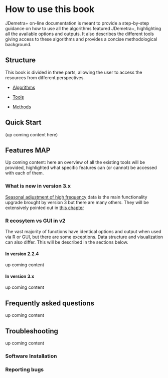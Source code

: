 # How to use this book {.unnumbered #G-use-book}

JDemetra+ on-line documentation is meant to provide a step-by-step guidance on how to use all the algorithms featured JDemetra+, highlighting all the available options and outputs. It also describes the different tools giving access to these algorithms and provides a concise methodological background.

## Structure 

This book is divided in three parts, allowing the user to access the resources from different perspectives.

- [Algorithms](#part-A)

- [Tools](#part-T)

- [Methods](#part-M)


## Quick Start

(up coming content here)

## Features MAP

Up coming content: here an overview of all the existing tools will be provided, highlighted what specific features can (or cannot) be accessed with each of them.

### What is new in version 3.x

[Seasonal adjustment of high frequency](#a-sa-hf) data is the main functionality upgrade brought by version 3 but there are many others. They will be extensively pointed out in [this chapter](#v3-vs-v2)

### R ecosytem vs GUI in v2

The vast majority of functions have identical options and output when used via R or GUI, but there are some exceptions. Data structure and visualization can also differ. This will be described in the sections below.

#### In version 2.2.4

up coming content

#### In version 3.x

up coming content


## Frequently asked questions 

up coming content

## Troubleshooting 

up coming content

### Software Installation 

### Reporting bugs 


